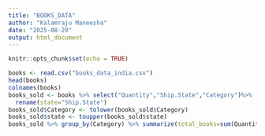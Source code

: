 ```yaml
---
title: "BOOKS_DATA"
author: "Kalamraju Maneesha"
date: "2025-08-29"
output: html_document
---
```


```r
knitr::opts_chunk$set(echo = TRUE)
```

```r
books <- read.csv("books_data_india.csv")
head(books)
colnames(books)
books_sold <- books %>% select("Quantity","Ship.State","Category")%>%
  rename(state="Ship.State")
books_sold$Category <- tolower(books_sold$Category)
books_sold$state <- toupper(books_sold$state)
books_sold %>% group_by(Category) %>% summarize(total_books=sum(Quantity))
```


